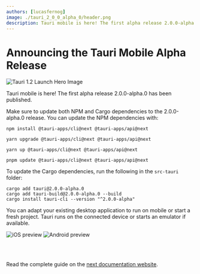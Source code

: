 ```yaml
---
authors: [lucasfernog]
image: ./tauri_2_0_0_alpha_0/header.png
description: Tauri mobile is here! The first alpha release 2.0.0-alpha.0 has been published.
---
```



# Announcing the Tauri Mobile Alpha Release

![Tauri 1.2 Launch Hero Image](./tauri_2_0_0_alpha_0/header.png)

Tauri mobile is here! The first alpha release 2.0.0-alpha.0 has been published.

<!--truncate-->

Make sure to update both NPM and Cargo dependencies to the 2.0.0-alpha.0 release. You can update the NPM dependencies with:

<Tabs groupId="package-manager">
  <TabItem value="npm">

```shell
npm install @tauri-apps/cli@next @tauri-apps/api@next
```

  </TabItem>
  <TabItem value="Yarn Classic">

```shell
yarn upgrade @tauri-apps/cli@next @tauri-apps/api@next
```

  </TabItem>
  <TabItem value="Yarn Berry">

```shell
yarn up @tauri-apps/cli@next @tauri-apps/api@next
```

  </TabItem>
  <TabItem value="pnpm">

```shell
pnpm update @tauri-apps/cli@next @tauri-apps/api@next
```

  </TabItem>
</Tabs>

To update the Cargo dependencies, run the following in the `src-tauri` folder:

```shell
cargo add tauri@2.0.0-alpha.0
cargo add tauri-build@2.0.0-alpha.0 --build
cargo install tauri-cli --version "^2.0.0-alpha"
```

You can adapt your existing desktop application to run on mobile or start a fresh project.
Tauri runs on the connected device or starts an emulator if available.

<div
  style={{
    display: 'flex',
    'flex-direction': 'column',
    'align-items': 'center',
    gap: '16px',
  }}
>
  <img className="transparent" src={iOSPreview} alt="iOS preview" />
  <img className="transparent" src={androidPreview} alt="Android preview" />
</div>

<br></br>

Read the complete guide on the [next documentation website](https://next--tauri.netlify.app/mobile).
